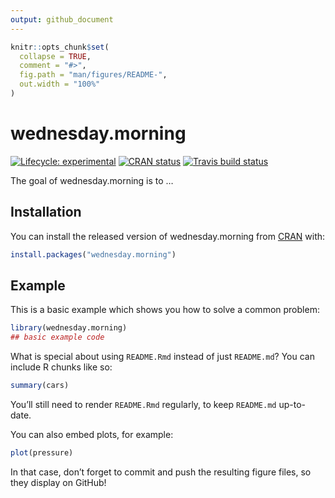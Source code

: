 ```yaml
---
output: github_document
---
```


<!-- README.md is generated from README.Rmd. Please edit that file -->

```r
knitr::opts_chunk$set(
  collapse = TRUE,
  comment = "#>",
  fig.path = "man/figures/README-",
  out.width = "100%"
)
```
# wednesday.morning

<!-- badges: start -->
[![Lifecycle: experimental](https://img.shields.io/badge/lifecycle-experimental-orange.svg)](https://www.tidyverse.org/lifecycle/#experimental)
[![CRAN status](https://www.r-pkg.org/badges/version/wednesday.morning)](https://CRAN.R-project.org/package=wednesday.morning)
[![Travis build status](https://travis-ci.org/pep93/wednesday.morning.svg?branch=master)](https://travis-ci.org/pep93/wednesday.morning)
<!-- badges: end -->

The goal of wednesday.morning is to ...

## Installation

You can install the released version of wednesday.morning from [CRAN](https://CRAN.R-project.org) with:

``` r
install.packages("wednesday.morning")
```

## Example

This is a basic example which shows you how to solve a common problem:

```r
library(wednesday.morning)
## basic example code
```

What is special about using `README.Rmd` instead of just `README.md`? You can include R chunks like so:

```r
summary(cars)
```

You'll still need to render `README.Rmd` regularly, to keep `README.md` up-to-date.

You can also embed plots, for example:

```r
plot(pressure)
```

In that case, don't forget to commit and push the resulting figure files, so they display on GitHub!

